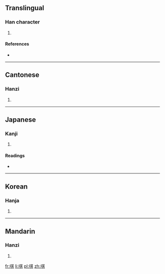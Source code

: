 ==Translingual==

===Han character===
{{Han char|rn=30|rad=口|as=08|sn=11|four=6408<sub>1</sub>|canj=口廿一金 (RTMC)|ids=⿰[[口]][[其]]}}

# {{defn|Han|sort=口08}}

====References====
* {{Han ref|kx=0193.140|dkj=03758|dj=0413.140|hdz=10636.080|uh=552D|ud=21805|bh=D4A7|bd=54439}}

----

==Cantonese==

===Hanzi===
{{yue-hanzi|jyut=[[kei3]]|y=kei3}}

# {{defn|lang=yue|sort=口08}}

----

==Japanese==

===Kanji===
{{ja-kanji|grade=|rs=口08}}

# {{defn|lang=ja|sort=口08}}

====Readings====
* {{ja-readings|on=[[き]] (ki)|kun=[[おろか]] (oroka), [[あざむく]] (azamuku)}}

----

==Korean==

===Hanja===
{{ko-hanja|hangeul=기|rv=gi|mr=ki}}

# {{defn|lang=ko|sort=口08}}

----

==Mandarin==

===Hanzi===
{{cmn-hanzi|pin=[[qī]] ([[qi1]])|wg=ch'i<sup>1</sup>}}

# {{defn|lang=cmn|sort=口08}}

[[fr:唭]]
[[li:唭]]
[[pl:唭]]
[[zh:唭]]